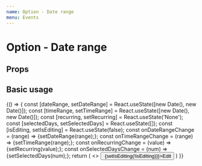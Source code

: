 ```yaml
---
name: Option - Date range
menu: Events
---
```



# Option - Date range

## Props

<Props of={EventOptionDateRange} />

## Basic usage

<Playground>
    {() => {
        const [dateRange, setDateRange] = React.useState([new Date(), new Date()]);
        const [timeRange, setTimeRange] = React.useState([new Date(), new Date()]);
        const [recurring, setRecurring] = React.useState('None');
        const [selectedDays, setSelectedDays] = React.useState([]);
        const [isEditing, setIsEditing] = React.useState(false);
        const onDateRangeChange = (range) => {setDateRange(range);};
        const onTimeRangeChange = (range) => {setTimeRange(range);};
        const onRecurringChange = (value) => {setRecurring(value);};
        const onSelectedDaysChange = (num) => {setSelectedDays(num);};
        return (
            <>
                <button onClick={() => {setIsEditing(!isEditing)}}>Edit</button>
                <EventOptionDateRange 
                dateRange={dateRange} 
                timeRange={timeRange} 
                recurrenceEnabled={true} 
                recurring={recurring} 
                selectedDays={selectedDays} 
                isEditing={isEditing} 
                onDateRangeChange={onDateRangeChange} 
                onTimeRangeChange={onTimeRangeChange} 
                onRecurringChange={onRecurringChange} 
                onSelectedDaysChange={onSelectedDaysChange} 
                />
            </>
        )
    }}
</Playground>

